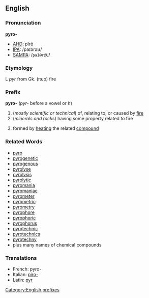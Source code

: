 ==English==
===Pronunciation===
'''pyro-'''
*[[AHD]]: pīrō
*[[IPA]]: /paɪərəʊ/
*[[SAMPA]]: /<tt>paI@r@U</tt>/

===Etymology===

L ''pyr'' from Gk. (πυρ) fire

===Prefix===
'''pyro-'''  (''pyr-'' before a vowel or ''h'')

#(''mostly scientific or technical'') of, relating to, or caused by [[fire]]
#(''minerals and rocks'') having some property related to fire
#{{chemistry}} formed by [[heating]] the related [[compound]]

===Related Words===
*[[pyro]]
*[[pyrogenetic]]
*[[pyrogenous]]
*[[pyrolyse]]
*[[pyrolysis]]
*[[pyrolytic]]
*[[pyromania]]
*[[pyromaniac]]
*[[pyrometer]]
*[[pyrometric]]
*[[pyrometry]]
*[[pyrophore]]
*[[pyrophoric]]
*[[pyrophorus]]
*[[pyrotechnic]]
*[[pyrotechnics]]
*[[pyrotechny]]
*plus many names of chemical compounds

===Translations===
*French: pyro-
*Italian: [[piro-]]
*Latin: [[pyr]]
[[Category:English prefixes]]